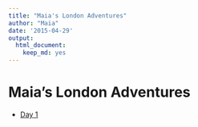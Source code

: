 ```yaml
---
title: "Maia's London Adventures"
author: "Maia"
date: '2015-04-29'
output:
  html_document:
    keep_md: yes
---
```


Maia's London Adventures
=========================

- [Day 1](https://github.com/STAT540-UBC/zz_smith-maia_STAT540_2015/blob/master/seminars/STAT_540_S01_RMarkdown.md)